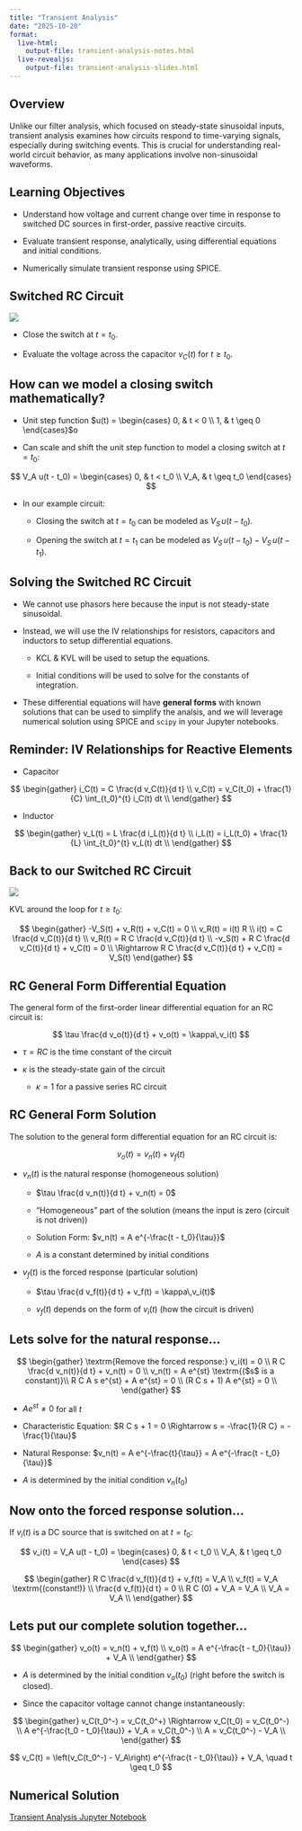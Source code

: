 ```yaml
---
title: "Transient Analysis"
date: "2025-10-20"
format:
  live-html: 
    output-file: transient-analysis-notes.html
  live-revealjs: 
    output-file: transient-analysis-slides.html
---
```


## Overview

Unlike our filter analysis, which focused on steady-state sinusoidal inputs,
transient analysis examines how circuits respond to time-varying signals,
especially during switching events. This is crucial for understanding real-world
circuit behavior, as many applications involve non-sinusoidal waveforms.

## Learning Objectives

- Understand how voltage and current change over time in response to switched DC
sources in first-order, passive reactive circuits.

- Evaluate transient response, analytically, using differential equations and
initial conditions.

- Numerically simulate transient response using SPICE.

## Switched RC Circuit

![](images/switch_RC.png){fig-align="center"}

- Close the switch at $t = t_0$.

- Evaluate the voltage across the capacitor $v_C(t)$ for $t \geq t_0$.

## How can we model a closing switch mathematically?

- Unit step function $u(t) = \begin{cases} 0, & t < 0 \\ 1, & t \geq 0 \end{cases}$o

- Can scale and shift the unit step function to model a closing switch at $t = t_0$:

$$
V_A u(t - t_0) = \begin{cases} 0, & t < t_0 \\ V_A, & t \geq t_0 \end{cases}
$$

- In our example circuit:

    - Closing the switch at $t = t_0$ can be modeled as $V_S\,u(t - t_0)$.

    - Opening the switch at $t = t_1$ can be modeled as $V_S\,u(t - t_0) - V_S\,u(t - t_1)$.

## Solving the Switched RC Circuit

- We cannot use phasors here because the input is not steady-state sinusoidal.

- Instead, we will use the IV relationships for resistors, capacitors and inductors to setup differential equations.

    - KCL & KVL will be used to setup the equations.

    - Initial conditions will be used to solve for the constants of integration.

- These differential equations will have **general forms** with known solutions that can be used to simplify the analsis, and we will leverage numerical solution using SPICE and `scipy` in your Jupyter notebooks.

## Reminder: IV Relationships for Reactive Elements

- Capacitor

$$
\begin{gather}
i_C(t) = C \frac{d v_C(t)}{d t} \\
v_C(t) = v_C(t_0) + \frac{1}{C} \int_{t_0}^{t} i_C(t) dt \\
\end{gather}
$$

- Inductor

$$
\begin{gather}
v_L(t) = L \frac{d i_L(t)}{d t} \\
i_L(t) = i_L(t_0) + \frac{1}{L} \int_{t_0}^{t} v_L(t) dt \\
\end{gather}
$$


## Back to our Switched RC Circuit

![](images/switch_RC.png){fig-align="center"}

KVL around the loop for $t \geq t_0$:

$$
\begin{gather}
-V_S(t) + v_R(t) + v_C(t) = 0 \\
v_R(t) = i(t) R \\
i(t) = C \frac{d v_C(t)}{d t} \\
v_R(t) = R C \frac{d v_C(t)}{d t} \\
-v_S(t) + R C \frac{d v_C(t)}{d t} + v_C(t) = 0 \\
\Rightarrow R C \frac{d v_C(t)}{d t} + v_C(t) = V_S(t)
\end{gather}
$$

## RC General Form Differential Equation

The general form of the first-order linear differential equation for an RC circuit is:

$$
\tau \frac{d v_o(t)}{d t} + v_o(t) = \kappa\,v_i(t)
$$

- $\tau = R C$ is the time constant of the circuit

- $\kappa$ is the steady-state gain of the circuit 

    - $\kappa = 1$ for a passive series RC circuit

## RC General Form Solution

The solution to the general form differential equation for an RC circuit is:

$$
v_o(t) = v_n(t) + v_f(t)
$$

- $v_n(t)$ is the natural response (homogeneous solution)

    - $\tau \frac{d v_n(t)}{d t} + v_n(t) = 0$

    - "Homogeneous" part of the solution (means the input is zero (circuit is not driven))

    - Solution Form: $v_n(t) = A e^{-\frac{t - t_0}{\tau}}$

    - $A$ is a constant determined by initial conditions

- $v_f(t)$ is the forced response (particular solution)

    - $\tau \frac{d v_f(t)}{d t} + v_f(t) = \kappa\,v_i(t)$

    - $v_f(t)$ depends on the form of $v_i(t)$ (how the circuit is driven)

## Lets solve for the natural response...

$$
\begin{gather}
\textrm{Remove the forced response:} v_i(t) = 0 \\
R C \frac{d v_n(t)}{d t} + v_n(t) = 0 \\
v_n(t) = A e^{st} \textrm{($s$ is a constant)}\\
R C A s e^{st} + A e^{st} = 0 \\
(R C s + 1) A e^{st} = 0 \\
\end{gather}
$$

- $A e^{st} \neq 0$ for all $t$

- Characteristic Equation: $R C s + 1 = 0 \Rightarrow s = -\frac{1}{R C} = -\frac{1}{\tau}$

- Natural Response: $v_n(t) = A e^{-\frac{t}{\tau}} = A e^{-\frac{t - t_0}{\tau}}$

- $A$ is determined by the initial condition $v_n(t_0)$

## Now onto the forced response solution...

If $v_i(t)$ is a DC source that is switched on at $t = t_0$:

$$
v_i(t) = V_A u(t - t_0) = \begin{cases} 0, & t < t_0 \\ V_A, & t \geq t_0 \end{cases}
$$

$$
\begin{gather}
R C \frac{d v_f(t)}{d t} + v_f(t) = V_A \\
v_f(t) = V_A \textrm{(constant!)} \\
\frac{d v_f(t)}{d t} = 0 \\
R C (0) + V_A = V_A \\
V_A = V_A \\
\end{gather}
$$

## Lets put our complete solution together...

$$
\begin{gather}
v_o(t) = v_n(t) + v_f(t) \\
v_o(t) = A e^{-\frac{t - t_0}{\tau}} + V_A \\
\end{gather}
$$

- $A$ is determined by the initial condition $v_o(t_0)$ (right before the switch is closed).

- Since the capacitor voltage cannot change instantaneously:

$$
\begin{gather}
v_C(t_0^-) = v_C(t_0^+) \Rightarrow v_C(t_0) = v_C(t_0^-) \\
A e^{-\frac{t_0 - t_0}{\tau}} + V_A = v_C(t_0^-) \\
A = v_C(t_0^-) - V_A \\
\end{gather}
$$

::: {.callout-important title="Complete Solution"}
$$
v_C(t) = \left(v_C(t_0^-) - V_A\right) e^{-\frac{t - t_0}{\tau}} + V_A, \quad t \geq t_0
$$
:::

## Numerical Solution

[Transient Analysis Jupyter Notebook](../notebooks/transient_analysis.ipynb){.btn .btn-primary}